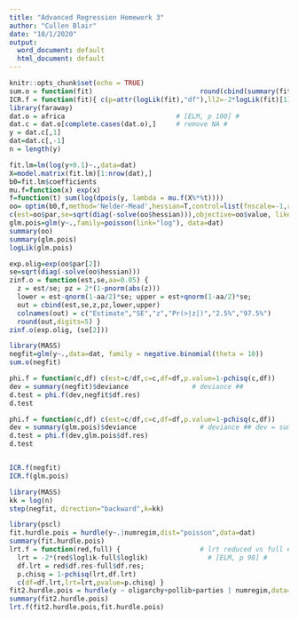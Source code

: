 ```yaml
---
title: "Advanced Regression Homework 3"
author: "Cullen Blair"
date: "10/1/2020"
output:
  word_document: default
  html_document: default
---
```


```r
knitr::opts_chunk$set(echo = TRUE)
sum.o = function(fit)                           round(cbind(summary(fit)$coefficients,confint.default(fit)),digits=5)
ICR.f = function(fit){ c(p=attr(logLik(fit),"df"),ll2=-2*logLik(fit)[1],bic=AIC(fit,k=log(attr(logLik(fit),"n"))))}
library(faraway)
dat.o = africa                            # [ELM, p 100] #
dat.c = dat.o[complete.cases(dat.o),]     # remove NA #
y = dat.c[,1]
dat=dat.c[,-1]                              
n = length(y)
```
```r
fit.lm=lm(log(y+0.1)~.,data=dat)
X=model.matrix(fit.lm)[1:nrow(dat),]
b0=fit.lm$coefficients
mu.f=function(x) exp(x)
f=function(t) sum(log(dpois(y, lambda = mu.f(X%*%t))))
oo= optim(b0,f,method='Nelder-Mead',hessian=T,control=list(fnscale=-1,reltol=1e-12,maxit=100000,trace=0))
c(est=oo$par,se=sqrt(diag(-solve(oo$hessian))),objective=oo$value, likelihood=oo$value, options(scipen = 0))
glm.pois=glm(y~.,family=poisson(link="log"), data=dat)
summary(oo)
summary(glm.pois)
logLik(glm.pois)
```
```r
exp.olig=exp(oo$par[2])
se=sqrt(diag(-solve(oo$hessian)))
zinf.o = function(est,se,aa=0.05) {
  z = est/se; pz = 2*(1-pnorm(abs(z)))  
  lower = est-qnorm(1-aa/2)*se; upper = est+qnorm(1-aa/2)*se;  
  out = cbind(est,se,z,pz,lower,upper)  
  colnames(out) = c("Estimate","SE","z","Pr(>|z|)","2.5%","97.5%")  
  round(out,digits=5) }
zinf.o(exp.olig, (se[2]))
```


```r
library(MASS)
negfit=glm(y~.,data=dat, family = negative.binomial(theta = 10)) 
sum.o(negfit)
```
```r

phi.f = function(c,df) c(est=c/df,c=c,df=df,p.value=1-pchisq(c,df))
dev = summary(negfit)$deviance                # deviance ## 
d.test = phi.f(dev,negfit$df.res)
d.test

phi.f = function(c,df) c(est=c/df,c=c,df=df,p.value=1-pchisq(c,df))
dev = summary(glm.pois)$deviance                # deviance ## dev = sum(resid(fit.pois)^2)
d.test = phi.f(dev,glm.pois$df.res)
d.test


ICR.f(negfit)
ICR.f(glm.pois)
```

```r
library(MASS)
kk = log(n) 
step(negfit, direction="backward",k=kk)
```
```r
library(pscl)
fit.hurdle.pois = hurdle(y~.|numregim,dist="poisson",data=dat) 
summary(fit.hurdle.pois)
lrt.f = function(red,full) {                    # lrt reduced vs full #
  lrt = -2*(red$loglik-full$loglik)               # [ELM, p 98] #  
  df.lrt = red$df.res-full$df.res;         
  p.chisq = 1-pchisq(lrt,df.lrt)
  c(df=df.lrt,lrt=lrt,pvalue=p.chisq) }                                                #      reduced      model      #
fit2.hurdle.pois = hurdle(y ~ oligarchy+pollib+parties | numregim,data=dat,dist="poisson")
summary(fit2.hurdle.pois)
lrt.f(fit2.hurdle.pois,fit.hurdle.pois)  
```